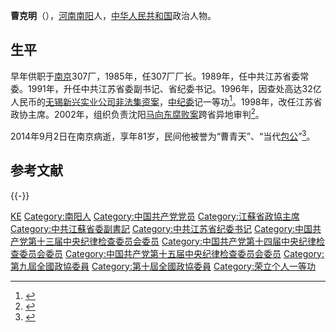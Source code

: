 '''曹克明'''（{{bd|1934年|11月|2014年|9月2日|catIdx=Cao}}），[[河南|河南]][[南阳|南阳]]人，[[中华人民共和国|中华人民共和国]]政治人物。

== 生平 ==
早年供职于[[南京|南京]]307厂，1985年，任307厂厂长。1989年，任中共江苏省委常委。1991年，升任中共江苏省委副书记、省纪委书记。1996年，因查处高达32亿人民币的[[无锡新兴实业公司非法集资案|无锡新兴实业公司非法集资案]]，[[中纪委|中纪委]]记一等功<ref>{{cite web |title=查处无锡新兴实业总公司非法集资案做出重要贡献 中纪委给曹克明记一等功（1996.01.30） |url=http://www.people.com.cn/GB/channel1/11/20000804/173515.html |date=1996年1月30日 |work=《人民日报》第1版 |accessdate=2012-03-03 |archive-date=2015-09-24 |archive-url=https://web.archive.org/web/20150924112706/http://www.people.com.cn/GB/channel1/11/20000804/173515.html |dead-url=no }}</ref>。1998年，改任江苏省政协主席。2002年，组织负责沈阳[[马向东|马向东腐败案]]跨省异地审判<ref>{{cite web |title = 记者对话沈阳马向东腐败案审判组织者曹克明 |url = http://news.sohu.com/20070309/n248626726.shtml |publisher = 搜狐网 |accessdate = 2012-03-03 |archive-date = 2014-09-05 |archive-url = https://web.archive.org/web/20140905102538/http://news.sohu.com/20070309/n248626726.shtml |dead-url = no }}</ref>。

2014年9月2日在南京病逝，享年81岁，民间他被誉为“曹青天”、“当代[[包公|包公]]”<ref>{{cite web |url = http://news.163.com/14/0905/09/A5CA72K600014SEH.html |language = zh-cn |title = "反腐斗士"曹克明去世 查案曾牵出陈希同王宝森 |publisher = 澎湃新闻网 |date = 2014-09-05 |accessdate =  |archive-url = https://web.archive.org/web/20140905114326/http://news.163.com/14/0905/09/A5CA72K600014SEH.html |archive-date = 2014-09-05 |dead-url = yes }}</ref>。

== 参考文献 ==
{{Reflist|2}}

{{-}}
{{中华人民共和国江苏省正职领导人}}

{{Authority control}}
{{DEFAULTSORT:Cao曹}}
[[Category:曹姓|KE]]
[[Category:南阳人|Category:南阳人]]
[[Category:中国共产党党员|Category:中国共产党党员]]
[[Category:江蘇省政協主席|Category:江蘇省政協主席]]
[[Category:中共江蘇省委副書記|Category:中共江蘇省委副書記]]
[[Category:中共江苏省纪委书记|Category:中共江苏省纪委书记]]
[[Category:中国共产党第十三届中央纪律检查委员会委员|Category:中国共产党第十三届中央纪律检查委员会委员]]
[[Category:中国共产党第十四届中央纪律检查委员会委员|Category:中国共产党第十四届中央纪律检查委员会委员]]
[[Category:中国共产党第十五届中央纪律检查委员会委员|Category:中国共产党第十五届中央纪律检查委员会委员]]
[[Category:第九屆全國政協委員|Category:第九屆全國政協委員]]
[[Category:第十屆全國政協委員|Category:第十屆全國政協委員]]
[[Category:荣立个人一等功|Category:荣立个人一等功]]